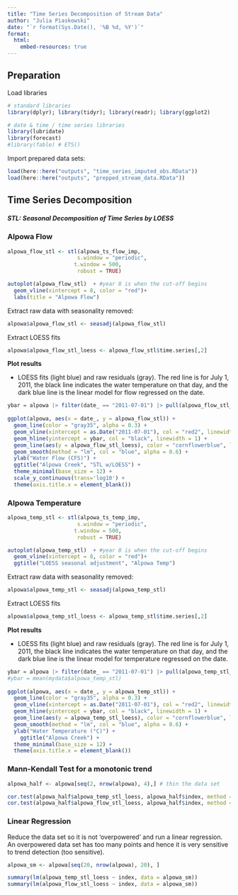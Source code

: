 ```yaml
---
title: "Time Series Decomposition of Stream Data"
author: "Julia Piaskowski"
date: "`r format(Sys.Date(), '%B %d, %Y')`"
format: 
  html: 
    embed-resources: true
---
```



## Preparation

Load libraries

```r
# standard libraries
library(dplyr); library(tidyr); library(readr); library(ggplot2)

# date & time / time series libraries
library(lubridate)
library(forecast)
#library(fable) # ETS()
```


Import prepared data sets:  

```r
load(here::here("outputs", "time_series_imputed_obs.RData"))
load(here::here("outputs", "prepped_stream_data.RData"))
```


## Time Series Decomposition

##### STL: Seasonal Decomposition of Time Series by LOESS 

### Alpowa Flow

```r
alpowa_flow_stl <- stl(alpowa_ts_flow_imp, 
                      s.window = "periodic", 
                     t.window = 500,  
                      robust = TRUE)  

autoplot(alpowa_flow_stl)  + #year 8 is when the cut-off begins
  geom_vline(xintercept = 8, color = "red")+
  labs(title = "Alpowa Flow")
```


Extract raw data with seasonality removed: 
```r
alpowa$alpowa_flow_stl <- seasadj(alpowa_flow_stl) 
```

Extract LOESS fits
```r
alpowa$alpowa_flow_stl_loess <- alpowa_flow_stl$time.series[,2]
```

**Plot results**

- LOESS fits (light blue) and raw residuals (gray). The red line is for July 1, 2011, the black line indicates the water temperature on that day, and the dark blue line is the linear model for flow regressed on the date.

```r
ybar = alpowa |> filter(date_ == "2011-07-01") |> pull(alpowa_flow_stl_loess)
  
ggplot(alpowa, aes(x = date_, y = alpowa_flow_stl)) +
  geom_line(color = "gray35", alpha = 0.3) +
  geom_vline(xintercept = as.Date("2011-07-01"), col = "red2", linewidth = 0.75) + 
  geom_hline(yintercept = ybar, col = "black", linewidth = 1) + 
  geom_line(aes(y = alpowa_flow_stl_loess), color = "cornflowerblue", linewidth = 1.5, alpha = 0.6) +
  geom_smooth(method = "lm", col = "blue", alpha = 0.6) + 
  ylab("Water Flow (CFS)") +
  ggtitle("Alpowa Creek", "STL w/LOESS") + 
  theme_minimal(base_size = 12) +
  scale_y_continuous(trans='log10') +
  theme(axis.title.x = element_blank())
```

### Alpowa Temperature

```r
alpowa_temp_stl <- stl(alpowa_ts_temp_imp, 
                      s.window = "periodic", 
                     t.window = 500,  
                      robust = TRUE)  

autoplot(alpowa_temp_stl)  + #year 8 is when the cut-off begins
  geom_vline(xintercept = 8, color = "red")+
  ggtitle("LOESS seasonal adjustment", "Alpowa Temp")
```

Extract raw data with seasonality removed: 
```r
alpowa$alpowa_temp_stl <- seasadj(alpowa_temp_stl) 
```

Extract LOESS fits
```r
alpowa$alpowa_temp_stl_loess <- alpowa_temp_stl$time.series[,2]
```

**Plot results**

- LOESS fits (light blue) and raw residuals (gray). The red line is for July 1, 2011, the black line indicates the water temperature on that day, and the dark blue line is the linear model for temperature regressed on the date.

```r
ybar = alpowa |> filter(date_ == "2011-07-01") |> pull(alpowa_temp_stl_loess)
#ybar = mean(mydata$alpowa_temp_stl)
  
ggplot(alpowa, aes(x = date_, y = alpowa_temp_stl)) +
  geom_line(color = "gray35", alpha = 0.3) +
  geom_vline(xintercept = as.Date("2011-07-01"), col = "red2", linewidth = 0.75) + 
  geom_hline(yintercept = ybar, col = "black", linewidth = 1) + 
  geom_line(aes(y = alpowa_temp_stl_loess), color = "cornflowerblue", linewidth = 1.5, alpha = 0.6) +
  geom_smooth(method = "lm", col = "blue", alpha = 0.6) + 
  ylab("Water Temperature (°C)") +
    ggtitle("Alpowa Creek") + 
  theme_minimal(base_size = 12) +
  theme(axis.title.x = element_blank())
```


### Mann-Kendall Test for a monotonic trend


```r
alpowa_half <- alpowa[seq(2, nrow(alpowa), 4),] # thin the data set 

cor.test(alpowa_half$alpowa_temp_stl_loess, alpowa_half$index, method = "kendall")
cor.test(alpowa_half$alpowa_flow_stl_loess, alpowa_half$index, method = "kendall")
```


### Linear Regression

Reduce the data set so it is not 'overpowered' and run a linear regression. An overpowered data set has too many points and hence it is very sensitive to trend detection (too sensitive). 
```r
alpowa_sm <- alpowa[seq(20, nrow(alpowa), 20), ]

summary(lm(alpowa_temp_stl_loess ~ index, data = alpowa_sm))
summary(lm(alpowa_flow_stl_loess ~ index, data = alpowa_sm))
```



